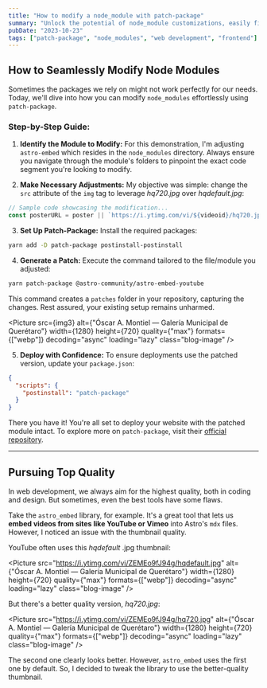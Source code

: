 ```yaml
---
title: "How to modify a node_module with patch-package"
summary: "Unlock the potential of node_module customizations, easily fixing and enhancing your development."
pubDate: "2023-10-23"
tags: ["patch-package", "node_modules", "web development", "frontend"]
---
```



## How to Seamlessly Modify Node Modules

Sometimes the packages we rely on might not work perfectly for our needs. Today, we'll dive into how you can modify `node_modules` effortlessly using `patch-package`.

### Step-by-Step Guide:

1. **Identify the Module to Modify:** For this demonstration, I'm adjusting `astro-embed` which resides in the `node_modules` directory. Always ensure you navigate through the module's folders to pinpoint the exact code segment you're looking to modify.

2. **Make Necessary Adjustments:** My objective was simple: change the `src` attribute of the `img` tag to leverage _hq720.jpg_ over _hqdefault.jpg_:

```js
// Sample code showcasing the modification...
const posterURL = poster || `https://i.ytimg.com/vi/${videoid}/hq720.jpg`;
```

3. **Set Up Patch-Package:** Install the required packages:

```bash
yarn add -D patch-package postinstall-postinstall
```

4. **Generate a Patch:** Execute the command tailored to the file/module you adjusted:

```bash
yarn patch-package @astro-community/astro-embed-youtube
```

This command creates a `patches` folder in your repository, capturing the changes. Rest assured, your existing setup remains unharmed.

<Picture
  src={img3}
  alt={"Óscar A. Montiel — Galería Municipal de Querétaro"}
  width={1280}
  height={720}
  quality={"max"}
  formats={["webp"]}
  decoding="async"
  loading="lazy"
  class="blog-image"
/>

5. **Deploy with Confidence:** To ensure deployments use the patched version, update your `package.json`:

```json
{
  "scripts": {
    "postinstall": "patch-package"
  }
}
```

There you have it! You're all set to deploy your website with the patched module intact. To explore more on `patch-package`, visit their [official repository](https://www.npmjs.com/package/patch-package).

---

## Pursuing Top Quality

In web development, we always aim for the highest quality, both in coding and design. But sometimes, even the best tools have some flaws.

Take the `astro_embed` library, for example. It's a great tool that lets us **embed videos from sites like YouTube or Vimeo** into Astro's `mdx` files. However, I noticed an issue with the thumbnail quality.

YouTube often uses this _hqdefault_ .jpg thumbnail:

<Picture
  src="https://i.ytimg.com/vi/ZEMEo9fJ94g/hqdefault.jpg"
  alt={"Óscar A. Montiel — Galería Municipal de Querétaro"}
  width={1280}
  height={720}
  quality={"max"}
  formats={["webp"]}
  decoding="async"
  loading="lazy"
  class="blog-image"
/>

But there's a better quality version, _hq720.jpg_:

<Picture
  src="https://i.ytimg.com/vi/ZEMEo9fJ94g/hq720.jpg"
  alt={"Óscar A. Montiel — Galería Municipal de Querétaro"}
  width={1280}
  height={720}
  quality={"max"}
  formats={["webp"]}
  decoding="async"
  loading="lazy"
  class="blog-image"
/>

The second one clearly looks better. However, `astro_embed` uses the first one by default. So, I decided to tweak the library to use the better-quality thumbnail.
